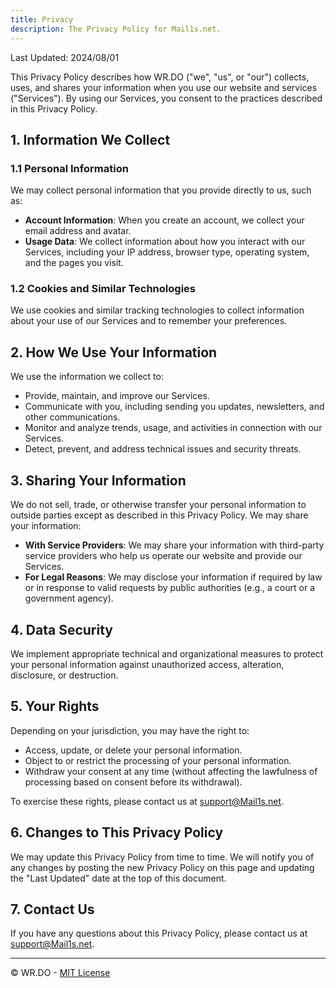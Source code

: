 ```yaml
---
title: Privacy
description: The Privacy Policy for Mail1s.net.
---
```


Last Updated: 2024/08/01

This Privacy Policy describes how WR.DO ("we", "us", or "our") collects, uses, and shares your information when you use our website and services ("Services"). By using our Services, you consent to the practices described in this Privacy Policy.

## 1. Information We Collect

### 1.1 Personal Information
We may collect personal information that you provide directly to us, such as:
- **Account Information**: When you create an account, we collect your email address and avatar.
- **Usage Data**: We collect information about how you interact with our Services, including your IP address, browser type, operating system, and the pages you visit.

### 1.2 Cookies and Similar Technologies
We use cookies and similar tracking technologies to collect information about your use of our Services and to remember your preferences.

## 2. How We Use Your Information

We use the information we collect to:
- Provide, maintain, and improve our Services.
- Communicate with you, including sending you updates, newsletters, and other communications.
- Monitor and analyze trends, usage, and activities in connection with our Services.
- Detect, prevent, and address technical issues and security threats.

## 3. Sharing Your Information

We do not sell, trade, or otherwise transfer your personal information to outside parties except as described in this Privacy Policy. We may share your information:
- **With Service Providers**: We may share your information with third-party service providers who help us operate our website and provide our Services.
- **For Legal Reasons**: We may disclose your information if required by law or in response to valid requests by public authorities (e.g., a court or a government agency).

## 4. Data Security

We implement appropriate technical and organizational measures to protect your personal information against unauthorized access, alteration, disclosure, or destruction.

## 5. Your Rights

Depending on your jurisdiction, you may have the right to:
- Access, update, or delete your personal information.
- Object to or restrict the processing of your personal information.
- Withdraw your consent at any time (without affecting the lawfulness of processing based on consent before its withdrawal).

To exercise these rights, please contact us at [support@Mail1s.net](mailto:support@Mail1s.net).

## 6. Changes to This Privacy Policy

We may update this Privacy Policy from time to time. We will notify you of any changes by posting the new Privacy Policy on this page and updating the "Last Updated" date at the top of this document.

## 7. Contact Us

If you have any questions about this Privacy Policy, please contact us at [support@Mail1s.net](mailto:support@Mail1s.net).

---

© WR.DO - [MIT License](/LICENSE.md)